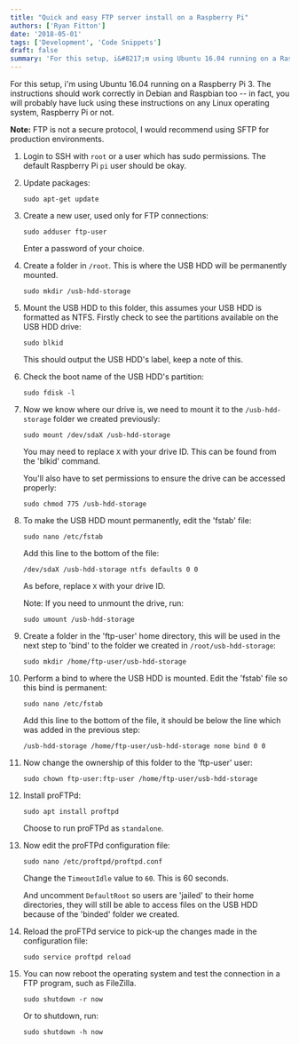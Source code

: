 ```yaml
---
title: "Quick and easy FTP server install on a Raspberry Pi"
authors: ['Ryan Fitton']
date: '2018-05-01'
tags: ['Development', 'Code Snippets']
draft: false
summary: 'For this setup, i&#8217;m using Ubuntu 16.04 running on a Raspberry Pi 3. The instructions should work correctly in Debian and Raspbian too &#8211; in fact, you will probably have luck using these instructions on any Linux operating system, Raspberry Pi or not. Note: FTP is not a secure protocol, I would recommend using SFTP ...'
---
```


For this setup, i'm using Ubuntu 16.04 running on a Raspberry Pi 3. The instructions should work correctly in Debian and Raspbian too -- in fact, you will probably have luck using these instructions on any Linux operating system, Raspberry Pi or not.

**Note:** FTP is not a secure protocol, I would recommend using SFTP for production environments.

1.  Login to SSH with `root` or a user which has sudo permissions. The default Raspberry Pi `pi` user should be okay.

2.  Update packages:

    ``` language-bash
    sudo apt-get update
    ```

3.  Create a new user, used only for FTP connections:

    ``` language-bash
    sudo adduser ftp-user
    ```

    Enter a password of your choice.

4.  Create a folder in `/root`. This is where the USB HDD will be permanently mounted.

    ``` language-bash
    sudo mkdir /usb-hdd-storage
    ```

5.  Mount the USB HDD to this folder, this assumes your USB HDD is formatted as NTFS. Firstly check to see the partitions available on the USB HDD drive:

    ``` language-bash
    sudo blkid
    ```

    This should output the USB HDD's label, keep a note of this.

6.  Check the boot name of the USB HDD's partition:

    ``` language-bash
    sudo fdisk -l
    ```

7.  Now we know where our drive is, we need to mount it to the `/usb-hdd-storage` folder we created previously:

    ``` language-bash
    sudo mount /dev/sdaX /usb-hdd-storage
    ```

    You may need to replace `X` with your drive ID. This can be found from the 'blkid' command.

    You'll also have to set permissions to ensure the drive can be accessed properly:

    ``` language-bash
    sudo chmod 775 /usb-hdd-storage
    ```

8.  To make the USB HDD mount permanently, edit the 'fstab' file:

    ``` language-bash
    sudo nano /etc/fstab
    ```

    Add this line to the bottom of the file:

    ``` language-bash
    /dev/sdaX /usb-hdd-storage ntfs defaults 0 0
    ```

    As before, replace `X` with your drive ID.

    Note: If you need to unmount the drive, run:

    ``` language-bash
    sudo umount /usb-hdd-storage
    ```

9.  Create a folder in the 'ftp-user' home directory, this will be used in the next step to 'bind' to the folder we created in `/root/usb-hdd-storage`:

    ``` language-bash
    sudo mkdir /home/ftp-user/usb-hdd-storage
    ```

10. Perform a bind to where the USB HDD is mounted. Edit the 'fstab' file so this bind is permanent:

    ``` language-bash
    sudo nano /etc/fstab
    ```

    Add this line to the bottom of the file, it should be below the line which was added in the previous step:

    ``` language-bash
    /usb-hdd-storage /home/ftp-user/usb-hdd-storage none bind 0 0
    ```

11. Now change the ownership of this folder to the 'ftp-user' user:

    ``` language-bash
    sudo chown ftp-user:ftp-user /home/ftp-user/usb-hdd-storage
    ```

12. Install proFTPd:

    ``` language-bash
    sudo apt install proftpd
    ```

    Choose to run proFTPd as `standalone`.

13. Now edit the proFTPd configuration file:

    ``` language-bash
    sudo nano /etc/proftpd/proftpd.conf
    ```

    Change the `TimeoutIdle` value to `60`. This is 60 seconds.

    And uncomment `DefaultRoot` so users are 'jailed' to their home directories, they will still be able to access files on the USB HDD because of the 'binded' folder we created.

14. Reload the proFTPd service to pick-up the changes made in the configuration file:

    ``` language-bash
    sudo service proftpd reload
    ```

15. You can now reboot the operating system and test the connection in a FTP program, such as FileZilla.

    ``` language-bash
    sudo shutdown -r now
    ```

    Or to shutdown, run:

    ``` language-bash
    sudo shutdown -h now
    ```
